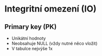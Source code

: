 # Integritní omezení (IO)

## Primary key (PK) 
-   Unikátní hodnoty 
-	Neobsahuje NULL (vždy nutné něco vložit)
-	V tabulce nejvýše 1x



